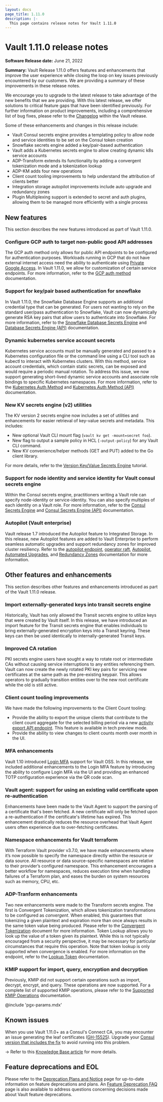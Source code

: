 ```yaml
---
layout: docs
page_title: 1.11.0
description: |-
  This page contains release notes for Vault 1.11.0
---
```


# Vault 1.11.0 release notes

**Software Release date:** June 21, 2022

**Summary:** Vault Release 1.11.0 offers features and enhancements that improve the user experience while closing the loop on key issues previously encountered by our customers. We are providing a summary of these improvements in these release notes.

We encourage you to upgrade to the latest release to take advantage of the new benefits that we are providing. With this latest release, we offer solutions to critical feature gaps that have been identified previously. For further information on product improvements, including a comprehensive list of bug fixes, please refer to the [Changelog](https://github.com/hashicorp/vault/blob/main/CHANGELOG.md) within the Vault  release.


Some of these enhancements and changes in this release include:

- Vault Consul secrets engine provides a templating policy to allow node and service identities to be set on the Consul token creation
- Snowflake secrets engine added a key/pair-based authentication
- Vault adds a Kubernetes secrets engine to allow creating dynamic k8s service accounts
- ADP-Transform extends its functionality by adding a convergent tokenization mode and a tokenization lookup
- ADP-KM adds four new operations
- Client count tooling improvements to help understand the attribution of clients better
- Integration storage autopilot improvements include auto upgrade and redundancy zones
- Plugin Multiplexing support is extended to secret and auth plugins, allowing them to be managed more efficiently with a single process


## New features

This section describes the new features introduced as part of Vault 1.11.0.

### Configure GCP auth to target non-public good API addresses

The GCP auth method only allows for public API endpoints to be configured for authentication purposes. Workloads running in GCP that do not have external internet access need the ability to authenticate using [Private Google Access](https://cloud.google.com/vpc/docs/private-google-access#pga). In Vault 1.11.0, we allow for customization of certain service endpoints. For more information, refer to the [GCP auth method](/api-docs/auth/gcp#custom_endpoint) documentation.


### Support for key/pair based authentication for snowflake

In Vault 1.11.0, the Snowflake Database Engine supports an additional credential type that can be generated. For users not wanting to rely on the standard user/pass authentication to Snowflake, Vault can now dynamically generate RSA key pairs that allow users to authenticate into Snowflake. For more information, refer to the [Snowflake Database Secrets Engine](/docs/secrets/databases/snowflake) and [Database Secrets Engine (API)](/api-docs/secret/databases) documentation.

### Dynamic kubernetes service account secrets

Kubernetes service accounts must be manually generated and passed to a Kubernetes configuration file or the command line using a CLI tool such as kubectl to interact with Kubernetes clusters. With this method, service account credentials, which contain static secrets, can be exposed and would require a periodic manual rotation. To address this issue, we now support generating short-lived dynamic service accounts and associate role bindings to specific Kubernetes namespaces. For more information, refer to the [Kubernetes Auth Method](/docs/auth/kubernetes) and [Kubernetes Auth Method (API)](/api-docs/auth/kubernetes) documentation.

### New KV secrets engine (v2) utilities

The KV version 2 secrets engine now includes a set of utilities and enhancements for easier retrieval of key-value secrets and metadata. This includes:

* New optional Vault CLI mount flag (`vault kv get -mount=secret foo`).
* New flag to output a sample policy in HCL (`-output-policy`) for any Vault CLI command.
* New KV convenience/helper methods (GET and PUT) added to the Go client library.

For more details, refer to the [Version Key/Value Secrets Engine](https://learn.hashicorp.com/tutorials/vault/versioned-kv) tutorial.

### Support for node identity and service identity for Vault consul secrets engine

Within the Consul secrets engine, practitioners writing a Vault role can specify node-identity or service-identity. You can also specify multiples of each identity on a Vault role. For more information, refer to the [Consul Secrets Engine](/docs/secrets/consul) and [Consul Secrets Engine (API)](/api-docs/secret/consul) documentation.

### Autopilot (Vault enterprise)

Vault release 1.7 introduced the Autopilot feature to Integrated Storage. In this release, new Autopilot features are added to Vault Enterprise to perform seamless automatic upgrades and support redundancy zones for improved cluster resiliency. Refer to the [autopilot endpoint](/api-docs/system/storage/raftautopilot#sys-storage-raft-autopilot), [operator raft](/docs/commands/operator/raft), [Autopilot](/docs/concepts/integrated-storage/autopilot),  [Automated Upgrades](/docs/enterprise/automated-upgrades), and [Redundancy Zones](/docs/enterprise/redundancy-zones) documentation for more information.

## Other features and enhancements

This section describes other features and enhancements introduced as part of the Vault 1.11.0 release.

### Import externally-generated keys into transit secrets engine

Historically, Vault has only allowed the Transit secrets engine to utilize keys that were created by Vault itself. In this release, we have introduced an import feature for the Transit secrets engine that enables individuals to bring externally-generated encryption keys into a Transit keyring. These keys can then be used identically to internally-generated Transit keys.

### Improved CA rotation

PKI secrets engine users have sought a way to rotate root or intermediate CAs without causing service interruptions to any entities referencing them. Vault can now create the newly rotated PKI key pairs for servicing new certificates at the same path as the pre-existing keypair. This allows operators to gradually transition entities over to the new root certificate while the old is still active.

### Client count tooling improvements

We have made the following improvements to the Client Count tooling:

* Provide the ability to export the unique clients that contribute to the client count aggregate for the selected billing period via a new [activity export API endpoint](/api-docs/system/internal-counters#activity-export). This feature is available in tech preview mode.
* Provide the ability to view changes to client counts month over month in the UI.

### MFA enhancements

Vault 1.10 introduced [Login MFA](/docs/auth/login-mfa) support for Vault OSS. In this release, we included additional enhancements to the Login MFA feature by introducing the ability to configure Login MFA via the UI and providing an enhanced TOTP configuration experience via the QR code scan.

### Vault agent: support for using an existing valid certificate upon re-authentication

Enhancements have been made to the Vault Agent to support the parsing of a certificate that's been fetched. A new certificate will only be fetched upon a re-authentication if the certificate's lifetime has expired. This enhancement drastically reduces the resource overhead that Vault Agent users often experience due to over-fetching certificates.

### Namespace enhancements for Vault terraform

With Terraform Vault provider v3.7.0, we have made enhancements where it’s now possible to specify the namespace directly within the resource or data source. All resource or data source-specific namespaces are relative to their provider’s configured namespace. This enhancement encourages a better workflow for namespaces, reduces execution time when handling failures of a Terraform plan, and eases the burden on system resources such as memory, CPU, etc.

### ADP-Tranform enhancements

Two new enhancements were made to the Transform secrets engine. The first is Convergent Tokenization, which allows tokenization transformations to be configured as _convergent_. When enabled, this guarantees that tokenizing a given plaintext and expiration more than once always results in the same token value being produced. Please refer to the [Convergent Tokenization](/docs/secrets/transform/tokenization#convergence) document for more information. Token Lookup allows you to look up the value of a token given its plaintext. While this is not typically encouraged from a security perspective, it may be necessary for particular circumstances that require this operation. Note that token lookup is only supported when convergence is enabled. For more information on the endpoint, refer to the [Lookup Token](/api-docs/secret/transform#lookup-token) documentation.

### KMIP support for import, query, encryption and decryption

Previously, KMIP did not support certain operations such as import, decrypt, encrypt, and query. These operations are now supported. For a complete list of supported KMIP operations, please refer to the [Supported KMIP Operations](/docs/secrets/kmip) documentation.

@include 'pgx-params.mdx'

## Known issues

When you use Vault 1.11.0+ as a Consul's Connect CA, you may encounter an issue generating the leaf certificates ([GH-15525](https://github.com/hashicorp/consul/pull/15525)). Upgrade your [Consul version that includes the fix](https://support.hashicorp.com/hc/en-us/articles/11308460105491#01GMC24E6PPGXMRX8DMT4HZYTW) to avoid running into this problem. 

-> Refer to this [Knowledge Base article](https://support.hashicorp.com/hc/en-us/articles/11308460105491) for more details.

## Feature deprecations and EOL

Please refer to the [Deprecation Plans and Notice](/docs/deprecation) page for up-to-date information on feature deprecations and plans. An [Feature Deprecation FAQ](/docs/deprecation/faq) page is also available to address questions concerning decisions made about Vault feature deprecations.
